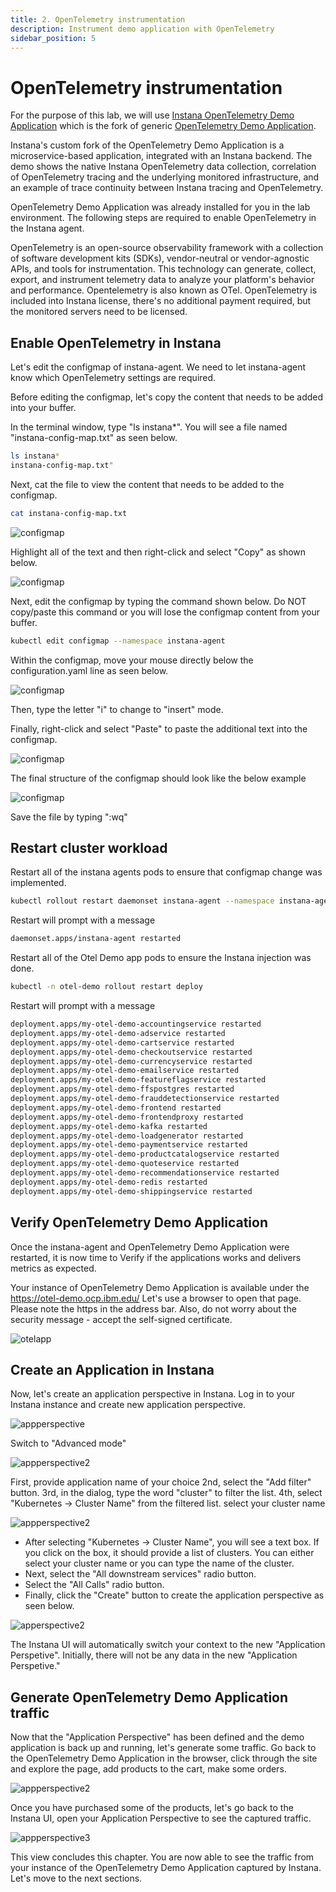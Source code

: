 ```yaml
---
title: 2. OpenTelemetry instrumentation
description: Instrument demo application with OpenTelemetry
sidebar_position: 5
---
```


# OpenTelemetry instrumentation
For the purpose of this lab, we will use [Instana OpenTelemetry Demo Application](https://github.com/instana/opentelemetry-demo/tree/main)
which is the fork of generic [OpenTelemetry Demo Application](https://github.com/open-telemetry/opentelemetry-demo).

Instana's custom fork of the OpenTelemetry Demo Application is a microservice-based application, integrated with an Instana backend. 
The demo shows the native Instana OpenTelemetry data collection, correlation of OpenTelemetry tracing and the underlying monitored infrastructure, 
and an example of trace continuity between Instana tracing and OpenTelemetry.

OpenTelemetry Demo Application was already installed for you in the lab environment. The following steps are required to enable OpenTelemetry 
in the Instana agent.

OpenTelemetry is an open-source observability framework with a collection of software development kits (SDKs), vendor-neutral or vendor-agnostic APIs, and tools for instrumentation. 
This technology can generate, collect, export, and instrument telemetry data to analyze your platform's behavior and performance. Opentelemetry is also known as OTel. 
OpenTelemetry is included into Instana license, there's no additional payment required, but the monitored servers need to be licensed.

## Enable OpenTelemetry in Instana

Let's edit the configmap of instana-agent. We need to let instana-agent know which OpenTelemetry settings are required.

Before editing the configmap, let's copy the content that needs to be added into your buffer.

In the terminal window, type "ls instana*".  You will see a file named "instana-config-map.txt" as seen below.
```sh
ls instana*
instana-config-map.txt"
```

Next, cat the file to view the content that needs to be added to the configmap.

```sh
cat instana-config-map.txt
```

![configmap](images/configMap.png)

Highlight all of the text and then right-click and select "Copy" as shown below.

![configmap](images/selectText.png)

Next, edit the configmap by typing the command shown below.   Do NOT copy/paste this command or you will lose the configmap content from your buffer.

```sh
kubectl edit configmap --namespace instana-agent 
```

Within the configmap, move your mouse directly below the configuration.yaml line as seen below.


![configmap](images/mouseLocation.png)

Then, type the letter "i" to change to "insert" mode.

Finally, right-click and select "Paste" to paste the additional text into the configmap.

![configmap](images/paste.png)


The final structure of the configmap should look like the below example

![configmap](images/cmResults.png)

Save the file by typing ":wq" 

## Restart cluster workload

Restart all of the instana agents pods to ensure that configmap change was implemented.

```sh
kubectl rollout restart daemonset instana-agent --namespace instana-agent 
```

Restart will prompt with a message

```sh
daemonset.apps/instana-agent restarted
```

Restart all of the Otel Demo app pods to ensure the Instana injection was done.

```sh
kubectl -n otel-demo rollout restart deploy 
```

Restart will prompt with a message

```sh
deployment.apps/my-otel-demo-accountingservice restarted
deployment.apps/my-otel-demo-adservice restarted
deployment.apps/my-otel-demo-cartservice restarted
deployment.apps/my-otel-demo-checkoutservice restarted
deployment.apps/my-otel-demo-currencyservice restarted
deployment.apps/my-otel-demo-emailservice restarted
deployment.apps/my-otel-demo-featureflagservice restarted
deployment.apps/my-otel-demo-ffspostgres restarted
deployment.apps/my-otel-demo-frauddetectionservice restarted
deployment.apps/my-otel-demo-frontend restarted
deployment.apps/my-otel-demo-frontendproxy restarted
deployment.apps/my-otel-demo-kafka restarted
deployment.apps/my-otel-demo-loadgenerator restarted
deployment.apps/my-otel-demo-paymentservice restarted
deployment.apps/my-otel-demo-productcatalogservice restarted
deployment.apps/my-otel-demo-quoteservice restarted
deployment.apps/my-otel-demo-recommendationservice restarted
deployment.apps/my-otel-demo-redis restarted
deployment.apps/my-otel-demo-shippingservice restarted
```

## Verify OpenTelemetry Demo Application

Once the instana-agent and OpenTelemetry Demo Application were restarted, it is now time to Verify
if the applications works and delivers metrics as expected.

Your instance of OpenTelemetry Demo Application is available under the https://otel-demo.ocp.ibm.edu/
Let's use a browser to open that page. Please note the https in the address bar. 
Also, do not worry about the security message - accept the self-signed certificate.

![otelapp](images/otel-instrumentation-008.png)

## Create an Application in Instana

Now, let's create an application perspective in Instana. Log in to your Instana instance and create new application perspective.

![appperspective](images/otel-instrumentation-002-fixed.png)

Switch to "Advanced mode"

![appperspective2](images/otel-instrumentation-003-fixed.png)

First, provide application name of your choice
2nd, select the "Add filter" button.
3rd, in the dialog, type the word "cluster" to filter the list.
4th, select "Kubernetes -> Cluster Name" from the filtered list.
 select your cluster name

![appperspective2](images/defineApplication.png)

* After selecting "Kubernetes -> Cluster Name", you will see a text box.   If you click on the box, it should provide a list of clusters.  You can either select your cluster name or you can type the name of the cluster.
* Next, select the "All downstream services" radio button.
* Select the "All Calls" radio button.
* Finally, click the "Create" button to create the application perspective as seen below.

![apperspective2](images/createApplication2.png)

The Instana UI will automatically switch your context to the new "Application Perspetive".  Initially, there will not be any data in the new "Application Perspetive."


## Generate OpenTelemetry Demo Application traffic

Now that the "Application Perspective" has been defined and the demo application is back up and running, let's generate some traffic. 
Go back to the OpenTelemetry Demo Application in the browser, click through the site and explore the page, 
add products to the cart, make some orders.

![appperspective2](images/otel-instrumentation-009.png)

Once you have purchased some of the products, let's go back to the Instana UI, open your Application Perspective to see 
the captured traffic.

![appperspective3](images/otel-instrumentation-006-fixed.png)

This view concludes this chapter. You are now able to see the traffic from your instance of the OpenTelemetry Demo Application captured by Instana. 
Let's move to the next sections.